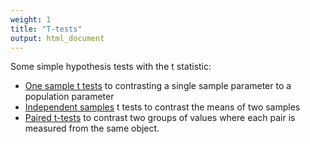 ```yaml
---
weight: 1
title: "T-tests"
output: html_document
---
```


Some simple hypothesis tests with the t statistic:

* [One sample t tests](one-sample-t-test) to contrasting a single sample parameter to a population parameter  
* [Independent samples](two-sample-t-test) t tests to contrast the means of two samples
* [Paired t-tests](paired-t-test) to contrast two groups of values where each pair is measured from the same object.
